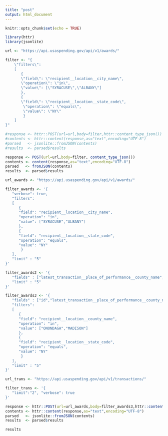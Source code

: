 ```yaml
---
title: "post"
output: html_document
---
```


```r
knitr::opts_chunk$set(echo = TRUE)

library(httr)
library(jsonlite)

url <- "https://api.usaspending.gov/api/v1/awards/"

filter <- "{
    \"filters\":
    [
       {
       \"field\": \"recipient__location__city_name\",
       \"operation\": \"in\",
       \"value\": [\"SYRACUSE\",\"ALBANY\"]
       },
       {
       \"field\": \"recipient__location__state_code\",
        \"operation\": \"equals\",
        \"value\": \"NY\"
        }
    ]
}"

#response <- httr::POST(url=url,body=filter,httr::content_type_json())
#contents <- httr::content(response,as="text",encoding="UTF-8")
#parsed   <- jsonlite::fromJSON(contents)
#results  <- parsed$results

response <- POST(url=url,body=filter, content_type_json())
contents <- content(response,as="text",encoding="UTF-8")
parsed   <- fromJSON(contents)
results  <- parsed$results

```

```r

url_awards <- "https://api.usaspending.gov/api/v1/awards/"

filter_awards <- '{
   "verbose": true,
   "filters": 
   [ 
      { 
      "field": "recipient__location__city_name", 
      "operation": "in",
      "value": ["SYRACUSE","ALBANY"] 
      }, 
      { 
      "field": "recipient__location__state_code", 
      "operation": "equals",
      "value": "NY"
       } 
   ],
   "limit" : "5"
}'

filter_awards2 <- '{
   "fields" : ["latest_transaction__place_of_performance__county_name","recipient__location__county_code"],
   "limit" : "5"
}'

filter_awards3 <- '{
   "fields" : ["id","latest_transaction__place_of_performance__county_name","recipient__location__county_code"],
   "filters": 
   [ 
      { 
      "field": "recipient__location__county_name", 
      "operation": "in",
      "value": ["ONONDAGA","MADISON"] 
      }, 
      { 
      "field": "recipient__location__state_code", 
      "operation": "equals",
      "value": "NY"
       } 
   ],
   "limit" : "5"
}'

url_trans <- "https://api.usaspending.gov/api/v1/transactions/"

filter_trans <- '{
   "limit":"2", "verbose": true
}'

response <- httr::POST(url=url_awards,body=filter_awards3,httr::content_type_json(),httr::verbose())
contents <- httr::content(response,as="text",encoding="UTF-8")
parsed   <- jsonlite::fromJSON(contents)
results  <- parsed$results

results

```

